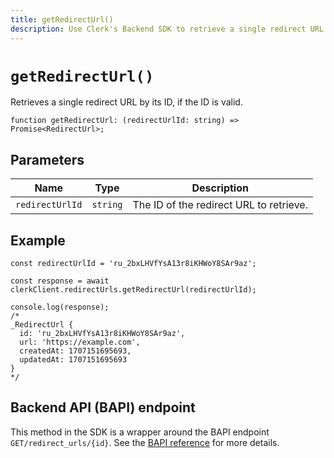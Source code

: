 ```yaml
---
title: getRedirectUrl()
description: Use Clerk's Backend SDK to retrieve a single redirect URL by its ID.
---
```


# `getRedirectUrl()`

Retrieves a single redirect URL by its ID, if the ID is valid.

```tsx
function getRedirectUrl: (redirectUrlId: string) => Promise<RedirectUrl>;
```

## Parameters

| Name | Type | Description |
| --- | --- | --- |
| `redirectUrlId` | `string` | The ID of the redirect URL to retrieve. |

## Example

```tsx
const redirectUrlId = 'ru_2bxLHVfYsA13r8iKHWoY8SAr9az';

const response = await clerkClient.redirectUrls.getRedirectUrl(redirectUrlId);

console.log(response);
/*
_RedirectUrl {
  id: 'ru_2bxLHVfYsA13r8iKHWoY8SAr9az',
  url: 'https://example.com',
  createdAt: 1707151695693,
  updatedAt: 1707151695693
}
*/
```

## Backend API (BAPI) endpoint

This method in the SDK is a wrapper around the BAPI endpoint `GET/redirect_urls/{id}`. See the [BAPI reference](https://clerk.com/docs/reference/backend-api/tag/Redirect-URLs#operation/GetRedirectURL) for more details.
